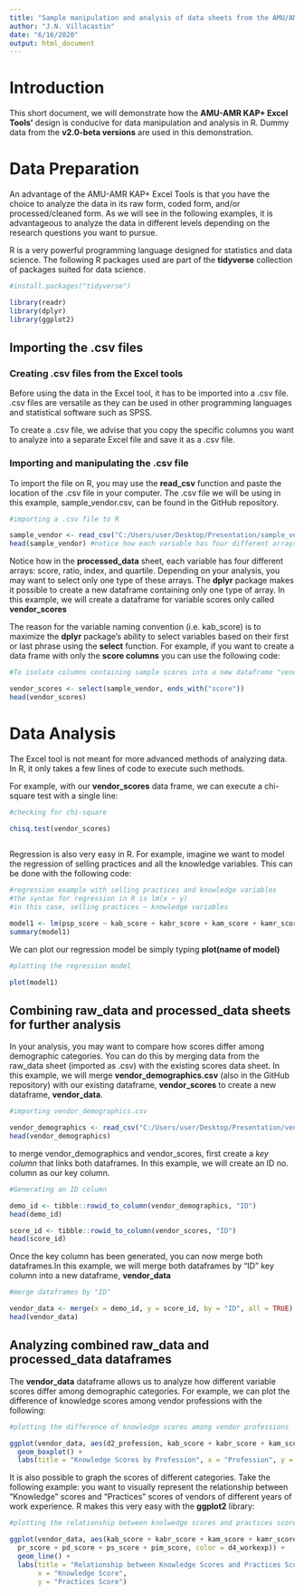 ---
title: "Sample manipulation and analysis of data sheets from the AMU/AMR KAP+ Excel Tools in R"
author: "J.N. Villacastin"
date: "6/16/2020"
output: html_document
---

# Introduction

This short document, we will demonstrate how the **AMU-AMR KAP+ Excel Tools'** design is conducive for data manipulation and analysis in R. Dummy data from the **v2.0-beta versions** are used in this demonstration.

# Data Preparation

An advantage of the AMU-AMR KAP+ Excel Tools is that you have the choice to analyze the data in its raw form, coded form, and/or processed/cleaned form. As we will see in the following examples, it is advantageous to analyze the data in different levels depending on the research questions you want to pursue. 

R is a very powerful programming language designed for statistics and data science. The following R packages used are part of the **tidyverse** collection of packages suited for data science.  

```{r}
#install.packages("tidyverse")

library(readr)
library(dplyr)
library(ggplot2)

```

## Importing the .csv files

### Creating .csv files from the Excel tools

Before using the data in the Excel tool, it has to be imported into a .csv file. .csv files are versatile as they can be used in other programming languages and statistical software such as SPSS. 

To create a .csv file, we advise that you copy the specific columns you want to analyze into a separate Excel file and save it as a .csv file. 

### Importing and manipulating the .csv file 

To import the file on R, you may use the **read_csv** function and paste the location of the .csv file in your computer. The .csv file we will be using in this example, sample_vendor.csv, can be found in the GitHub repository. 

```{r}
#importing a .csv file to R

sample_vendor <- read_csv("C:/Users/user/Desktop/Presentation/sample_vendor.csv")
head(sample_vendor) #notice how each variable has four different arrays for score, ratio, index, and quartile
```

Notice how in the **processed_data** sheet, each variable has four different arrays: score, ratio, index, and quartile. Depending on your analysis, you may want to select only one type of these arrays. The **dplyr** package makes it possible to create a new dataframe containing only one type of array. In this example, we will create a dataframe for variable scores only called **vendor_scores**

The reason for the variable naming convention (i.e. kab_score) is to maximize the **dplyr** package's ability to select variables based on their first or last phrase using the **select** function. For example, if you want to create a data frame with only the **score columns** you can use the following code:

```{r}
#To isolate columns containing sample scores into a new dataframe "vendor_scores" 

vendor_scores <- select(sample_vendor, ends_with("score"))
head(vendor_scores)
```

# Data Analysis

The Excel tool is not meant for more advanced methods of analyzing data. In R, it only takes a few lines of code to execute such methods. 

For example, with our **vendor_scores** data frame, we can execute a chi-square test with a single line:

```{r}
#checking for chi-square

chisq.test(vendor_scores)
  
```

Regression is also very easy in R. For example, imagine we want to model the regression of selling practices and all the knowledge variables. This can be done with the following code:

```{r}
#regression example with selling practices and knowledge variables
#the syntax for regression in R is lm(x ~ y) 
#in this case, selling practices ~ knowledge variables

model1 <- lm(psp_score ~ kab_score + kabr_score + kam_score + kamr_score, vendor_scores)
summary(model1)

```

We can plot our regression model be simply typing **plot(name of model)**

```{r}
#plotting the regression model

plot(model1)
```

## Combining raw_data and processed_data sheets for further analysis

In your analysis, you may want to compare how scores differ among demographic categories. You can do this by merging data from the raw_data sheet (imported as .csv) with the existing scores data sheet. In this example, we will merge **vendor_demographics.csv** (also in the GitHub repository) with our existing dataframe, **vendor_scores** to create a new dataframe, **vendor_data**.

```{r}
#importing vendor_demographics.csv

vendor_demographics <- read_csv("C:/Users/user/Desktop/Presentation/vendor_demographics.csv")
head(vendor_demographics)
```

to merge vendor_demographics and vendor_scores, first create a *key column* that links both dataframes. In this example, we will create an ID no. column as our key column.

```{r}
#Generating an ID column

demo_id <- tibble::rowid_to_column(vendor_demographics, "ID")
head(demo_id)

score_id <- tibble::rowid_to_column(vendor_scores, "ID")
head(score_id)

```

Once the key column has been generated, you can now merge both dataframes.In this example, we will merge both dataframes by "ID" key column into a new dataframe, **vendor_data**

```{r}
#merge dataframes by "ID"

vendor_data <- merge(x = demo_id, y = score_id, by = "ID", all = TRUE)
head(vendor_data)
```


## Analyzing combined raw_data and processed_data dataframes

The **vendor_data** dataframe allows us to analyze how different variable scores differ among demographic categories. For example, we can plot the difference of knowledge scores among vendor professions with the following:

```{r}
#plotting the difference of knowledge scores among vendor professions

ggplot(vendor_data, aes(d2_profession, kab_score + kabr_score + kam_score + kamr_score)) +
  geom_boxplot() +
  labs(title = "Knowledge Scores by Profession", x = "Profession", y = "knowledge scores")


```

It is also possible to graph the scores of different categories. Take the following example: you want to visually represent the relationship between "Knowledge" scores and "Practices" scores of vendors of different years of work experience. R makes this very easy with the **ggplot2** library:

```{r}
#plotting the relationship between knolwedge scores and practices scores by work experience

ggplot(vendor_data, aes(kab_score + kabr_score + kam_score + kamr_score, psp_score + pas_score + pac_score + 
  pr_score + pd_score + ps_score + pim_score, color = d4_workexp)) +
  geom_line() +
  labs(title = "Relationship between Knowledge Scores and Practices Scores by Work Experience", 
       x = "Knowledge Score", 
       y = "Practices Score")
```








